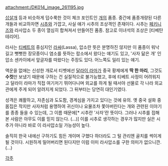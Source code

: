 attachment:/DK014_image_261195.jpg

[[삽살개]] 등과 비슷하게 덥수룩한 것이 체크 포인트인 [[개]]의 품종. 중간에 품종개량된 다른 개들과 비교하자면 [[시추]]와 가깝고, 사실 얘가 시추의 조상격인 존재이다. 시추는 [[페키니즈]]와 라사압소 두 종이 열심히 합쳐져서 만들어진 품종. 참고로 이녀석의 조상은 [티베탄 테리어].

라사는 [[티베트]]의 중심지인 [[라싸]](Lassa), 압소란 뜻은 분명하진 않지만 이 품종이 워낙 길고 뻣뻣한 장모종이니 염소를 뜻하는 랍소에서 왔다는 얘기도 있고, '사자 닮은 개' 인 압소 센카이에서 앞글자를 따왔다는 주장도 있다. 어느쪽도 일리 있는 얘기.

액운을 없애는 신성한 개로서 티벳에선 [[달라이 라마]]가 중국 황제에게 '''딱 한 마리''', 그것도 '''수컷'''만 보냈기 때문에 구하는 건 실질적으로 불가능했고, 후에 티베트 사정이 어려워지고 달라이 라마가 직접 여기저기 뛰어다니며 외교를 하게 될 때서야 선물로 각 나라 외교관에게 주게 되어 알려지게 되었다. 그 뒤부터는 당연히 대인기였다.

성격은 쾌활하고, 자존심과 도도함, 경계심을 가지고 있다는 것에 유의. 옛 중국 설화 중 몸집은 작지만 사자처럼 용맹하여 귀신이나 요물조차 쫓아버린다는 개와 관련된 이야기를 종종 들을 수 있는데, 그 이름 때문에[* 시추란 '사자'란 뜻이다. 그러나 시추를 접해본 사람은 아무도 이를 믿지 않는다. (...)] 이를 시추로 생각하는 경우가 많지만 실은 시추가 아니라 바로 이 라사압소일 가능성이 높다.

솔직히 한국 내에선 구하기도 힘든 개이며 구했다 하더라도 그 털 관리엔 골치를 썩이게 될 것이다. 시원하게 밀어버리면 된다지만 이럼 이미 라사압소를 구한 의미가 없으니깐. (...)

[[각주]]
